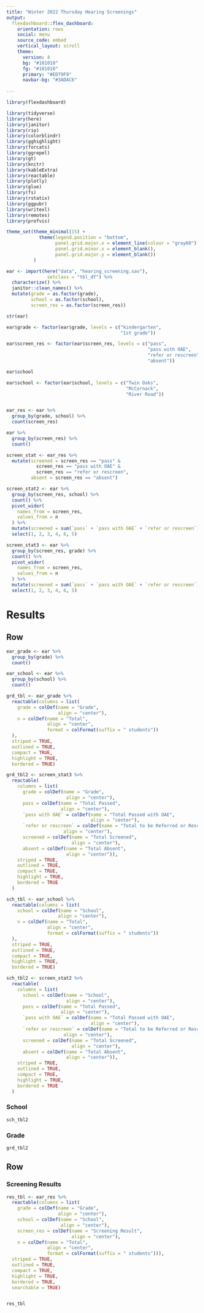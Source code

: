 ```yaml
---
title: "Winter 2022 Thursday Hearing Screenings"
output: 
  flexdashboard::flex_dashboard:
    orientation: rows
    social: menu
    source_code: embed
    vertical_layout: scroll
    theme: 
      version: 4
      bg: "#101010"
      fg: "#101010" 
      primary: "#ED79F9"
      navbar-bg: "#3ADAC6"
      
---
```


```r
library(flexdashboard)
```

```r
library(tidyverse)
library(here)
library(janitor)
library(rio)
library(colorblindr)
library(gghighlight)
library(forcats)
library(ggrepel)
library(gt)
library(knitr)
library(kableExtra)
library(reactable)
library(plotly)
library(glue)
library(fs)
library(rstatix)
library(ggpubr)
library(writexl)
library(remotes)
library(profvis)

theme_set(theme_minimal(15) +
            theme(legend.position = "bottom",
                  panel.grid.major.x = element_line(colour = "gray60"),
                  panel.grid.minor.x = element_blank(),
                  panel.grid.major.y = element_blank())
          )

```

```r
ear <- import(here("data", "hearing_screening.sav"),
               setclass = "tbl_df") %>% 
  characterize() %>% 
  janitor::clean_names() %>% 
  mutate(grade = as.factor(grade),
         school = as.factor(school),
         screen_res = as.factor(screen_res))

str(ear)

ear$grade <- factor(ear$grade, levels = c("kindergarten",
                                          "1st grade"))

ear$screen_res <- factor(ear$screen_res, levels = c("pass",
                                                    "pass with OAE",
                                                    "refer or rescreen",
                                                    "absent"))

ear$school

ear$school <- factor(ear$school, levels = c("Twin Oaks",
                                            "McCornack",
                                            "River Road"))


ear_res <- ear %>% 
  group_by(grade, school) %>% 
  count(screen_res)

ear %>% 
  group_by(screen_res) %>% 
  count()

screen_stat <- ear_res %>% 
  mutate(screened = screen_res == "pass" & 
           screen_res == "pass with OAE" &
           screen_res == "refer or rescreen",
         absent = screen_res == "absent")

screen_stat2 <- ear %>% 
  group_by(screen_res, school) %>% 
  count() %>% 
  pivot_wider(
    names_from = screen_res,
    values_from = n
  ) %>% 
  mutate(screened = sum(`pass` + `pass with OAE` + `refer or rescreen`)) %>% 
  select(1, 2, 3, 4, 6, 5)

screen_stat3 <- ear %>% 
  group_by(screen_res, grade) %>% 
  count() %>% 
  pivot_wider(
    names_from = screen_res,
    values_from = n
  ) %>% 
  mutate(screened = sum(`pass` + `pass with OAE` + `refer or rescreen`)) %>% 
  select(1, 2, 3, 4, 6, 5)
```

# Results 

Row {.tabset}
-----------------------------------------------------------------------


```r
ear_grade <- ear %>% 
  group_by(grade) %>% 
  count() 

ear_school <- ear %>% 
  group_by(school) %>% 
  count()

```

```r
grd_tbl <- ear_grade %>% 
  reactable(columns = list(
    grade = colDef(name = "Grade",
                   align = "center"),
    n = colDef(name = "Total",
               align = "center",
               format = colFormat(suffix = " students"))
  ),
  striped = TRUE,
  outlined = TRUE,
  compact = TRUE,
  highlight = TRUE,
  bordered = TRUE)

grd_tbl2 <- screen_stat3 %>% 
  reactable(
    columns = list(
      grade = colDef(name = "Grade",
                      align = "center"),
      pass = colDef(name = "Total Passed",
                    align = "center"),
      `pass with OAE` = colDef(name = "Total Passed with OAE",
                               align = "center"),
      `refer or rescreen` = colDef(name = "Total to be Referred or Rescreened",
                     align = "center"),
      screened = colDef(name = "Total Screened",
                        align = "center"),
      absent = colDef(name = "Total Absent",
                      align = "center")),
    striped = TRUE,
    outlined = TRUE,
    compact = TRUE,
    highlight = TRUE,
    bordered = TRUE
  )

sch_tbl <- ear_school %>% 
  reactable(columns = list(
    school = colDef(name = "School",
                   align = "center"),
    n = colDef(name = "Total",
               align = "center",
               format = colFormat(suffix = " students"))
  ),
  striped = TRUE,
  outlined = TRUE,
  compact = TRUE,
  highlight = TRUE,
  bordered = TRUE)

sch_tbl2 <- screen_stat2 %>% 
  reactable(
    columns = list(
      school = colDef(name = "School",
                      align = "center"),
      pass = colDef(name = "Total Passed",
                    align = "center"),
      `pass with OAE` = colDef(name = "Total Passed with OAE",
                               align = "center"),
      `refer or rescreen` = colDef(name = "Total to be Referred or Rescreened",
                     align = "center"),
      screened = colDef(name = "Total Screened",
                        align = "center"),
      absent = colDef(name = "Total Absent",
                      align = "center")),
    striped = TRUE,
    outlined = TRUE,
    compact = TRUE,
    highlight = TRUE,
    bordered = TRUE
  )
```

### School

```r
sch_tbl2
```

### Grade

```r
grd_tbl2
```





Row {.tabset}
-----------------------------------------------------------------------

### Screening Results 

```r

res_tbl <- ear_res %>% 
  reactable(columns = list(
    grade = colDef(name = "Grade",
                   align = "center"),
    school = colDef(name = "School",
                    align = "center"),
    screen_res = colDef(name = "Screening Result",
                        align = "center"),
    n = colDef(name = "Total",
               align = "center",
               format = colFormat(suffix = " students"))),
  striped = TRUE,
  outlined = TRUE,
  compact = TRUE,
  highlight = TRUE,
  bordered = TRUE,
  searchable = TRUE)



```

```r
res_tbl
```